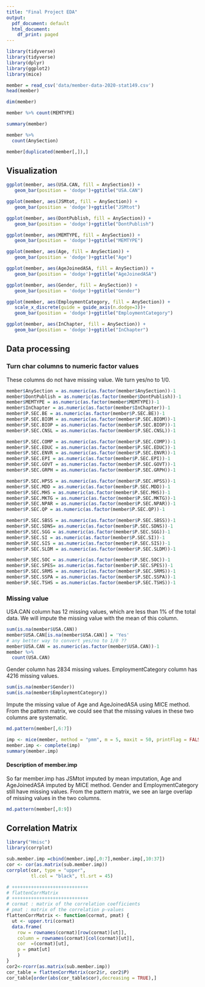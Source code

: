 ```yaml
---
title: "Final Project EDA"
output:
  pdf_document: default
  html_document:
    df_print: paged
---
```


```r
library(tidyverse)
library(tidyverse)
library(dplyr)
library(ggplot2)
library(mice)
```

```r
member = read_csv('data/member-data-2020-stat149.csv')
head(member)
```

```r
dim(member)
```
```r
member %>% count(MEMTYPE)
```

```r
summary(member)

```
```r
member %>% 
  count(AnySection)
```
```r
member[duplicated(member[,]),]
```


## Visualization
```r
ggplot(member, aes(USA.CAN, fill = AnySection)) +     
   geom_bar(position = 'dodge')+ggtitle("USA.CAN") 

ggplot(member, aes(JSMtot, fill = AnySection)) +     
   geom_bar(position = 'dodge')+ggtitle("JSMtot") 

ggplot(member, aes(DontPublish, fill = AnySection)) +     
   geom_bar(position = 'dodge')+ggtitle("DontPublish") 

ggplot(member, aes(MEMTYPE, fill = AnySection)) +     
   geom_bar(position = 'dodge')+ggtitle("MEMTYPE") 

ggplot(member, aes(Age, fill = AnySection)) +     
   geom_bar(position = 'dodge')+ggtitle("Age") 

ggplot(member, aes(AgeJoinedASA, fill = AnySection)) +     
   geom_bar(position = 'dodge')+ggtitle("AgeJoinedASA") 

ggplot(member, aes(Gender, fill = AnySection)) +     
   geom_bar(position = 'dodge')+ggtitle("Gender") 

ggplot(member, aes(EmploymentCategory, fill = AnySection)) +     
   scale_x_discrete(guide = guide_axis(n.dodge=3))+
   geom_bar(position = 'dodge')+ggtitle("EmploymentCategory") 

ggplot(member, aes(InChapter, fill = AnySection)) +     
   geom_bar(position = 'dodge')+ggtitle("InChapter") 


```



## Data processing

### Turn char columns to numeric factor values
These columns do not have missing value. We turn yes/no to 1/0.
```r
member$AnySection = as.numeric(as.factor(member$AnySection))-1
member$DontPublish = as.numeric(as.factor(member$DontPublish))-1
member$MEMTYPE = as.numeric(as.factor(member$MEMTYPE))-1
member$InChapter = as.numeric(as.factor(member$InChapter))-1
member$P.SEC.BE = as.numeric(as.factor(member$P.SEC.BE))-1
member$P.SEC.BIOM = as.numeric(as.factor(member$P.SEC.BIOM))-1
member$P.SEC.BIOP = as.numeric(as.factor(member$P.SEC.BIOP))-1
member$P.SEC.CNSL = as.numeric(as.factor(member$P.SEC.CNSL))-1

member$P.SEC.COMP = as.numeric(as.factor(member$P.SEC.COMP))-1
member$P.SEC.EDUC = as.numeric(as.factor(member$P.SEC.EDUC))-1
member$P.SEC.ENVR = as.numeric(as.factor(member$P.SEC.ENVR))-1
member$P.SEC.EPI = as.numeric(as.factor(member$P.SEC.EPI))-1
member$P.SEC.GOVT = as.numeric(as.factor(member$P.SEC.GOVT))-1
member$P.SEC.GRPH = as.numeric(as.factor(member$P.SEC.GRPH))-1

member$P.SEC.HPSS = as.numeric(as.factor(member$P.SEC.HPSS))-1
member$P.SEC.MDD = as.numeric(as.factor(member$P.SEC.MDD))-1
member$P.SEC.MHS = as.numeric(as.factor(member$P.SEC.MHS))-1
member$P.SEC.MKTG = as.numeric(as.factor(member$P.SEC.MKTG))-1
member$P.SEC.NPAR = as.numeric(as.factor(member$P.SEC.NPAR))-1
member$P.SEC.QP = as.numeric(as.factor(member$P.SEC.QP))-1

member$P.SEC.SBSS = as.numeric(as.factor(member$P.SEC.SBSS))-1
member$P.SEC.SDNS= as.numeric(as.factor(member$P.SEC.SDNS))-1
member$P.SEC.SGG = as.numeric(as.factor(member$P.SEC.SGG))-1
member$P.SEC.SI = as.numeric(as.factor(member$P.SEC.SI))-1
member$P.SEC.SIS = as.numeric(as.factor(member$P.SEC.SIS))-1
member$P.SEC.SLDM = as.numeric(as.factor(member$P.SEC.SLDM))-1

member$P.SEC.SOC = as.numeric(as.factor(member$P.SEC.SOC))-1
member$P.SEC.SPES= as.numeric(as.factor(member$P.SEC.SPES))-1
member$P.SEC.SRMS = as.numeric(as.factor(member$P.SEC.SRMS))-1
member$P.SEC.SSPA = as.numeric(as.factor(member$P.SEC.SSPA))-1
member$P.SEC.TSHS = as.numeric(as.factor(member$P.SEC.TSHS))-1

```

### Missing value
USA.CAN column has 12 missing values, which are less than 1% of the total data. We will impute the missing value with the mean of this column.
```r
sum(is.na(member$USA.CAN)) 
member$USA.CAN[is.na(member$USA.CAN)] = 'Yes'
# any better way to convert yes/no to 1/0 ??
member$USA.CAN = as.numeric(as.factor(member$USA.CAN))-1
member %>% 
  count(USA.CAN)
```

Gender column has 2834 missing values.
EmploymentCategory column has 4216 missing values.
```r
sum(is.na(member$Gender)) 
sum(is.na(member$EmploymentCategory))
```

Impute the missing value of Age and AgeJoinedASA using MICE method. From the pattern matrix, we could see that the missing values in these two columns are systematic.
```r
md.pattern(member[,6:7])
```
```r
imp <- mice(member, method = "pmm", m = 5, maxit = 50, printFlag = FALSE)
member.imp <- complete(imp)
summary(member.imp)
```

#### Description of member.imp
So far member.imp has JSMtot imputed by mean imputation, Age and AgeJoinedASA imputed by MICE method. Gender and  EmploymentCategory  still have missing values. From the pattern matrix, we see an large overlap of missing values in the two columns.

```r
md.pattern(member[,8:9])
```

## Correlation Matrix
```r
library("Hmisc")
library(corrplot)

```

```r
sub.member.imp =cbind(member.imp[,0:7],member.imp[,10:37])
cor <- cor(as.matrix(sub.member.imp))
corrplot(cor, type = "upper", 
         tl.col = "black", tl.srt = 45)

```
```r
# ++++++++++++++++++++++++++++
# flattenCorrMatrix
# ++++++++++++++++++++++++++++
# cormat : matrix of the correlation coefficients
# pmat : matrix of the correlation p-values
flattenCorrMatrix <- function(cormat, pmat) {
  ut <- upper.tri(cormat)
  data.frame(
    row = rownames(cormat)[row(cormat)[ut]],
    column = rownames(cormat)[col(cormat)[ut]],
    cor  =(cormat)[ut],
    p = pmat[ut]
    )
}
cor2<-rcorr(as.matrix(sub.member.imp))
cor_table = flattenCorrMatrix(cor2$r, cor2$P)
cor_table[order(abs(cor_table$cor),decreasing = TRUE),]
```